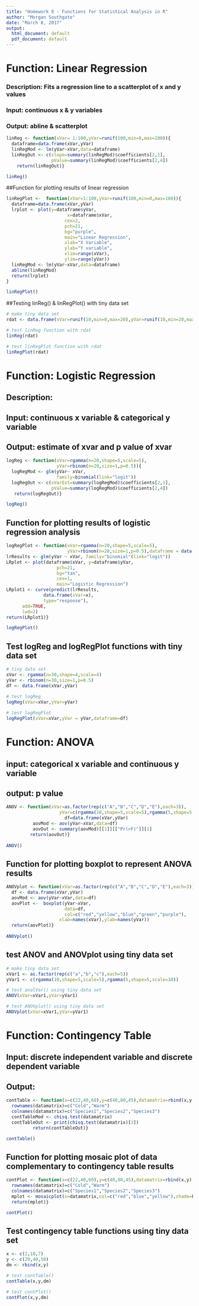 ```yaml
---
title: "Homework 8 - Functions for Statistical Analysis in R"
author: "Morgan Southgate"
date: "March 8, 2017"
output:
  html_document: default
  pdf_document: default
---
```


# Function: Linear Regression
### Description: Fits a regression line to a scatterplot of x and y values
### Input: continuous x & y variables
### Output: abline & scatterplot
```r
linReg <- function(xVar= 1:100,yVar=runif(100,min=0,max=100)){
  dataframe=data.frame(xVar,yVar)
  linRegMod <- lm(yVar~xVar,data=dataframe)
  linRegOut <- c(slope=summary(linRegMod)$coefficients[2,1],
                 pValue=summary(linRegMod)$coefficients[2,4])
    return(linRegOut)}

linReg()
```

##Function for plotting results of linear regression
```r
linRegPlot <-  function(xVar=1:100,yVar=runif(100,min=0,max=100)){
  dataframe=data.frame(xVar,yVar)
  lrplot <- plot(y=dataframe$yVar,
                       x=dataframe$xVar,
                      cex=2, 
                      pch=21,
                      bg="purple",
                      main="Linear Regression",
                      xlab="X Variable", 
                      ylab="Y variable",
                      xlim=range(xVar),
                      ylim=range(yVar))
  linRegMod <- lm(yVar~xVar,data=dataframe)
  abline(linRegMod)
  return(lrplot)
}

linRegPlot()
```

##Testing linReg() & linRegPlot() with tiny data set
```r
# make tiny data set
rdat <- data.frame(xVar=runif(10,min=0,max=20),yVar=runif(10,min=20,max=40))

# test linReg function with rdat
linReg(rdat)

# test linRegPlot function with rdat
linRegPlot(rdat)
```

# Function: Logistic Regression
## Description: 
## Input: continuous x variable & categorical y variable
## Output: estimate of xvar and p value of xvar

```r
logReg <- function(xVar=rgamma(n=20,shape=5,scale=5), 
                   yVar=rbinom(n=20,size=1,p=0.5)){
  logRegMod <- glm(yVar~ xVar,
                   family=binomial(link="logit"))
  logRegOut <- c(xVarEst=summary(logRegMod)$coefficients[2,1],
                 pValue=summary(logRegMod)$coefficients[2,4])
   return(logRegOut)}

logReg()
```

## Function for plotting results of logistic regression analysis
```r
logRegPlot <- function(xVar=rgamma(n=20,shape=5,scale=5), 
                       yVar=rbinom(n=20,size=1,p=0.5),dataframe = data.frame(xVar,yVar)){
lrResults <- glm(yVar ~ xVar, family="binomial"(link="logit"))
LRplot <- plot(dataframe$xVar, y=dataframe$yVar,
                   pch=21,
                   bg="tan",
                   cex=1,
                   main="Logistic Regression")
LRplot1 <- curve(predict(lrResults,
              data.frame(xVar=x),
              type="response"),
      add=TRUE,
      lwd=2)
return(LRplot1)}

logRegPlot()
```

## Test logReg and logRegPlot functions with tiny data set
```r
# tiny data set
xVar <- rgamma(n=30,shape=4,scale=4)
yVar <- rbinom(n=30,size=1,p=0.5)
df <- data.frame(xVar,yVar)
 
# test logReg
logReg(xVar=xVar,yVar=yVar)

# test logRegPlot
logRegPlot(xVar=xVar,yVar = yVar,dataframe=df)
```


# Function: ANOVA
## input: categorical x variable and continuous y variable
## output: p value
```r
ANOV <- function(xVar=as.factor(rep(c("A","B","C","D","E"),each=3)),
                    yVar=c(rgamma(10,shape=5,scale=5),rgamma(5,shape=5,scale=10))){
                      df=data.frame(xVar,yVar)
          aovMod <- aov(yVar~xVar,data=df)
          aovOut <- summary(aovMod)[[1]][["Pr(>F)"]][1]
         return(aovOut)}
        
ANOV()
```

## Function for plotting boxplot to represent ANOVA results
```r
ANOVplot <- function(xVar=as.factor(rep(c("A","B","C","D","E"),each=3)),yVar=c(rgamma(15,shape=5,scale=5))){
  df <- data.frame(xVar,yVar)
  aovMod <- aov(yVar~xVar,data=df)
  aovPlot <-  boxplot(yVar~xVar,
                      data=df,
                      col=c("red","yellow","blue","green","purple"),
                    xlab=names(xVar),ylab=names(yVar))
  return(aovPlot)}
  
ANOVplot() 
```

## test ANOV and ANOVplot using tiny data set
```r
# make tiny data set
xVar1 <- as.factor(rep(c("a","b","c"),each=5))
yVar1 <- c(rgamma(10,shape=5,scale=5),rgamma(5,shape=5,scale=10))

# test analVar() using tiny data set
ANOV(xVar=xVar1,yVar=yVar1)

# test ANOVplot() using tiny data set
ANOVplot(xVar=xVar1,yVar=yVar1)
```

# Function: Contingency Table
## Input: discrete independent variable and discrete dependent variable
## Output: 
```r
contTable <- function(x=c(22,40,60),y=c(40,80,45),datamatrix=rbind(x,y)){
  rownames(datamatrix)=c("Cold","Warm")
  colnames(datamatrix)=c("Species1","Species2","Species3")
  contTableMod <- chisq.test(datamatrix)
  contTableOut <- print(chisq.test(datamatrix)[3])
          return(contTableOut)}

contTable()
```

## Function for plotting mosaic plot of data complementary to contingency table results
```r
contPlot <- function(x=c(22,40,60),y=c(40,80,45),datamatrix=rbind(x,y)){
  rownames(datamatrix)=c("Cold","Warm")
  colnames(datamatrix)=c("Species1","Species2","Species3")
  mplot <- mosaicplot(x=datamatrix,col=c("red","blue","yellow"),shade=F)
  return(mplot)}

contPlot()
```

## Test contingency table functions using tiny data set
```r
x <- c(2,10,7)
y <- c(20,40,50)
dm <- rbind(x,y)

# test contTable()
contTable(x,y,dm)

# test contPlot()
contPlot(x,y,dm)
```

